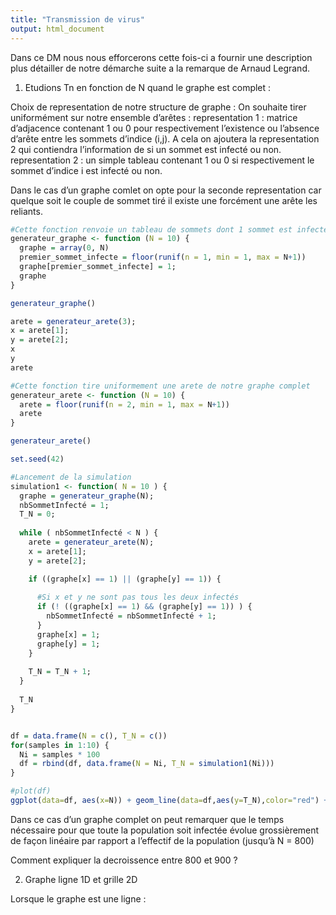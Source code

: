 ```yaml
---
title: "Transmission de virus"
output: html_document
---
```


Dans ce DM nous nous efforcerons cette fois-ci a fournir une description plus détailler de notre démarche suite a la remarque de Arnaud Legrand.

1. Etudions Tn en fonction de N quand le graphe est complet : 

Choix de representation de notre structure de graphe : 
On souhaite tirer uniformément sur notre ensemble d'arêtes :
  representation 1 : matrice d'adjacence contenant 1 ou 0 pour respectivement l'existence ou l'absence d'arête entre les sommets d'indice (i,j). A cela on ajoutera la representation 2 qui contiendra l'information de si un sommet est infecté ou non.
  representation 2 : un simple tableau contenant 1 ou 0 si respectivement le sommet d'indice i est infecté ou non.

Dans le cas d'un graphe comlet on opte pour la seconde representation car quelque soit le couple de sommet tiré il existe une forcément une arête les reliants. 

```r
#Cette fonction renvoie un tableau de sommets dont 1 sommet est infecté
generateur_graphe <- function (N = 10) {
  graphe = array(0, N)
  premier_sommet_infecte = floor(runif(n = 1, min = 1, max = N+1))
  graphe[premier_sommet_infecte] = 1;
  graphe
}

generateur_graphe()

arete = generateur_arete(3);
x = arete[1];
y = arete[2];
x
y
arete
```

```r

#Cette fonction tire uniformement une arete de notre graphe complet
generateur_arete <- function (N = 10) {
  arete = floor(runif(n = 2, min = 1, max = N+1))
  arete
}

generateur_arete()

```


```r
set.seed(42)

#Lancement de la simulation
simulation1 <- function( N = 10 ) {
  graphe = generateur_graphe(N);
  nbSommetInfecté = 1;
  T_N = 0;
  
  while ( nbSommetInfecté < N ) {
    arete = generateur_arete(N);
    x = arete[1];
    y = arete[2];

    if ((graphe[x] == 1) || (graphe[y] == 1)) {
      
      #Si x et y ne sont pas tous les deux infectés
      if (! ((graphe[x] == 1) && (graphe[y] == 1)) ) { 
        nbSommetInfecté = nbSommetInfecté + 1;
      }
      graphe[x] = 1;
      graphe[y] = 1;
    }
    
    T_N = T_N + 1;
  }
  
  T_N
}


df = data.frame(N = c(), T_N = c())
for(samples in 1:10) {
  Ni = samples * 100
  df = rbind(df, data.frame(N = Ni, T_N = simulation1(Ni)))
}

#plot(df)
ggplot(data=df, aes(x=N)) + geom_line(data=df,aes(y=T_N),color="red") + theme_bw()

```

Dans ce cas d'un graphe complet on peut remarquer que le temps nécessaire pour que toute la population soit infectée évolue grossièrement de façon linéaire par rapport a l'effectif de la population (jusqu'à N = 800)

Comment expliquer la decroissence entre 800 et 900 ?

2. Graphe ligne 1D et grille 2D

Lorsque le graphe est une ligne :

